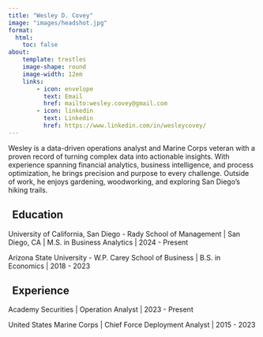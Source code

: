 ```yaml
---
title: "Wesley D. Covey"
image: "images/headshot.jpg"
format:
  html:
    toc: false
about:
    template: trestles
    image-shape: round
    image-width: 12em
    links:
        - icon: envelope
          text: Email
          href: mailto:wesley.covey@gmail.com
        - icon: linkedin
          text: Linkedin
          href: https://www.linkedin.com/in/wesleycovey/
---
```


:::{#hero-heading}

Wesley is a data-driven operations analyst and Marine Corps veteran with a proven record of turning complex data into actionable insights. With experience spanning financial analytics, business intelligence, and process optimization, he brings precision and purpose to every challenge. Outside of work, he enjoys gardening, woodworking, and exploring San Diego’s hiking trails.

## <i class="bi bi-mortarboard" style="padding-right: 8px;"></i> Education

University of California, San Diego - Rady School of Management | San Diego, CA | M.S. in Business Analytics | 2024 - Present

Arizona State University - W.P. Carey School of Business | 
B.S. in Economics | 2018 - 2023

## <i class="bi bi-briefcase" style="padding-right: 8px;"></i> Experience

Academy Securities | Operation Analyst | 2023 - Present

United States Marine Corps | Chief Force Deployment Analyst | 2015 - 2023

:::
